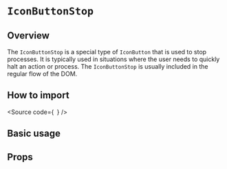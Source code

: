 

<Meta of={Stories} />

# `IconButtonStop`

## Overview

The `IconButtonStop` is a special type of `IconButton` that is used to stop
processes. It is typically used in situations where the user needs to quickly
halt an action or process. The `IconButtonStop` is usually included in the
regular flow of the DOM.

## How to import

<Source code={`
`} />

## Basic usage

<Canvas of={Stories.Base} />

## Props

<ArgTypes of={Stories} />
